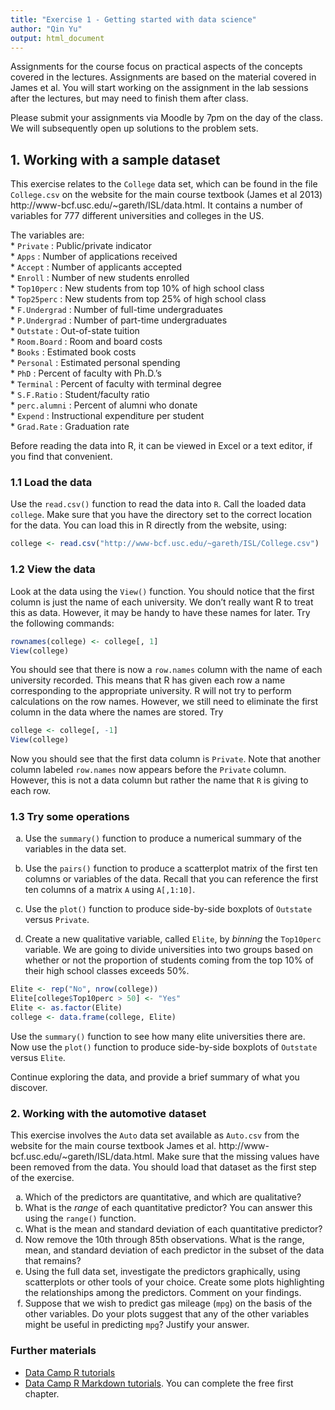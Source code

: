 ```yaml
---
title: "Exercise 1 - Getting started with data science"
author: "Qin Yu"
output: html_document
---
```


Assignments for the course focus on practical aspects of the concepts covered in the lectures. Assignments are based on the material covered in James et al. You will start working on the assignment in the lab sessions after the lectures, but may need to finish them after class.

Please submit your assignments via Moodle by 7pm on the day of the class. We will subsequently open up solutions to the problem sets.

## 1. Working with a sample dataset

This exercise relates to the `College` data set, which can be found in the file `College.csv` on the website for the main course textbook (James et al 2013) http://www-bcf.usc.edu/~gareth/ISL/data.html. It contains a number of variables for 777 different universities and colleges in the US.   

The variables are:    
* `Private` : Public/private indicator  
* `Apps` : Number of applications received  
* `Accept` : Number of applicants accepted  
* `Enroll` : Number of new students enrolled  
* `Top10perc` : New students from top 10% of high school class   
* `Top25perc` : New students from top 25% of high school class  
* `F.Undergrad` : Number of full-time undergraduates  
* `P.Undergrad` : Number of part-time undergraduates  
* `Outstate` : Out-of-state tuition  
* `Room.Board` : Room and board costs  
* `Books` : Estimated book costs  
* `Personal` : Estimated personal spending  
* `PhD` : Percent of faculty with Ph.D.'s  
* `Terminal` : Percent of faculty with terminal degree  
* `S.F.Ratio` : Student/faculty ratio  
* `perc.alumni` : Percent of alumni who donate  
* `Expend` : Instructional expenditure per student  
* `Grad.Rate` : Graduation rate  

Before reading the data into R, it can be viewed in Excel or a text editor, if you find that convenient.

### 1.1 Load the data

Use the `read.csv()` function to read the data into `R`. Call the loaded data `college`. Make sure that you have the directory set to the correct location for the data.  You can load this in R directly from the website, using:

```r
college <- read.csv("http://www-bcf.usc.edu/~gareth/ISL/College.csv")
```

### 1.2 View the data

Look at the data using the `View()` function. You should notice that the first column is just the name of each university. We don't really want R to treat this as data. However, it may be handy to have these names for later. Try the following commands:

```r
rownames(college) <- college[, 1] 
View(college)
```

You should see that there is now a `row.names` column with the name of each university recorded. This means that R has given each row a name corresponding to the appropriate university. R will not try to perform calculations on the row names. However, we still need to eliminate the first column in the data where the names are stored. Try

```r
college <- college[, -1] 
View(college)
```

Now you should see that the first data column is `Private`. Note that another column labeled `row.names` now appears before the `Private` column. However, this is not a data column but rather the name that `R` is giving to each row.

### 1.3 Try some operations

a.  Use the `summary()` function to produce a numerical summary of the variables in the data set.
   
b.  Use the `pairs()` function to produce a scatterplot matrix of the first ten columns or variables of the data. Recall that you can reference the first ten columns of a matrix `A` using `A[,1:10]`.
   
c.  Use the `plot()` function to produce side-by-side boxplots of `Outstate` versus `Private`.
   
d.  Create a new qualitative variable, called `Elite`, by *binning* the `Top10perc` variable. We are going to divide universities into two groups based on whether or not the proportion of students coming from the top 10% of their high school classes exceeds 50%.

```r
Elite <- rep("No", nrow(college))
Elite[college$Top10perc > 50] <- "Yes"
Elite <- as.factor(Elite)
college <- data.frame(college, Elite)
```

Use the `summary()` function to see how many elite universities there are. Now use the `plot()` function to produce side-by-side boxplots of `Outstate` versus `Elite`.
   
Continue exploring the data, and provide a brief summary of what you discover.


### 2. Working with the automotive dataset

This exercise involves the `Auto` data set available as `Auto.csv` from the website for the main course textbook James et al. http://www-bcf.usc.edu/~gareth/ISL/data.html. Make sure that the missing values have been removed from the data. You should load that dataset as the first step of the exercise. 

(a) Which of the predictors are quantitative, and which are qualitative?
(b) What is the *range* of each quantitative predictor? You can answer this using the `range()` function.
(c) What is the mean and standard deviation of each quantitative predictor?
(d) Now remove the 10th through 85th observations. What is the range, mean, and standard deviation of each predictor in the subset of the data that remains?
(e) Using the full data set, investigate the predictors graphically, using scatterplots or other tools of your choice. Create some plots highlighting the relationships among the predictors. Comment on your findings.
(f) Suppose that we wish to predict gas mileage (`mpg`) on the basis of the other variables. Do your plots suggest that any of the other variables might be useful in predicting `mpg`? Justify your answer.


### Further materials

- [Data Camp R tutorials](https://www.datacamp.com/courses/free-introduction-to-r)
- [Data Camp R Markdown tutorials](https://www.datacamp.com/courses/reporting-with-r-markdown). You can complete the free first chapter. 
